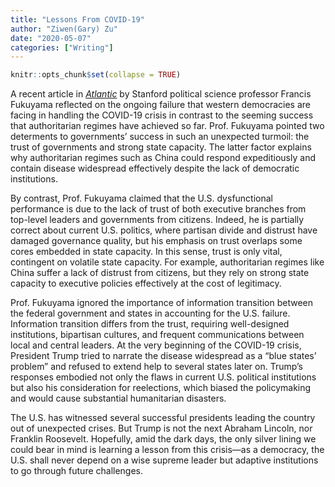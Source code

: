 ```yaml
---
title: "Lessons From COVID-19"
author: "Ziwen(Gary) Zu"
date: "2020-05-07"
categories: ["Writing"]
---
```


```r
knitr::opts_chunk$set(collapse = TRUE)
```

 A recent article in *[Atlantic](https://www.theatlantic.com/ideas/archive/2020/03/thing-determines-how-well-countries-respond-coronavirus/609025/)* by Stanford political science professor Francis Fukuyama reflected on the ongoing failure that western democracies are facing in handling the COVID-19 crisis in contrast to the seeming success that authoritarian regimes have achieved so far. Prof. Fukuyama pointed two determents to governments' success in such an unexpected turmoil: the trust of governments and strong state capacity. The latter factor explains why authoritarian regimes such as China could respond expeditiously and contain disease widespread effectively despite the lack of democratic institutions.  


 By contrast, Prof. Fukuyama claimed that the U.S. dysfunctional performance is due to the lack of trust of both executive branches from top-level leaders and governments from citizens. Indeed, he is partially correct about current U.S. politics, where partisan divide and distrust have damaged governance quality, but his emphasis on trust overlaps some cores embedded in state capacity. In this sense, trust is only vital, contingent on volatile state capacity. For example, authoritarian regimes like China suffer a lack of distrust from citizens, but they rely on strong state capacity to executive policies effectively at the cost of legitimacy. 


 Prof. Fukuyama ignored the importance of information transition between the federal government and states in accounting for the U.S. failure. Information transition differs from the trust, requiring well-designed institutions, bipartisan cultures, and frequent communications between local and central leaders. At the very beginning of the COVID-19 crisis, President Trump tried to narrate the disease widespread as a "blue states' problem" and refused to extend help to several states later on. Trump's responses embodied not only the flaws in current U.S. political institutions but also his consideration for reelections, which biased the policymaking and would cause substantial humanitarian disasters. 


 The U.S. has witnessed several successful presidents leading the country out of unexpected crises. But Trump is not the next Abraham Lincoln, nor Franklin Roosevelt. Hopefully, amid the dark days, the only silver lining we could bear in mind is learning a lesson from this crisis---as a democracy, the U.S. shall never depend on a wise supreme leader but adaptive institutions to go through future challenges.